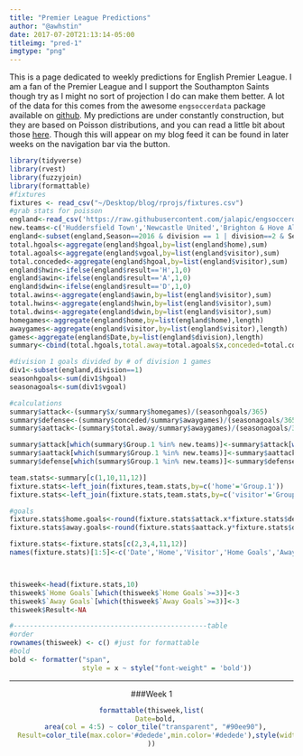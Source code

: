 ```yaml
---
title: "Premier League Predictions"
author: "@awhstin"
date: 2017-07-20T21:13:14-05:00
titleimg: "pred-1"
imgtype: "png"
---
```


This is a page dedicated to weekly predictions for English Premier League. I am a fan of the Premier League and I support the Southampton Saints though try as I might no sort of projection I do can make them better. A lot of the data for this comes from the awesome <code>engsoccerdata</code> package available on [github](https://github.com/jalapic/engsoccerdata). My predictions are under constantly construction, but they are based on Poisson distributions, and you can read a little bit about those [here](https://www.pinnacle.com/en/betting-articles/Soccer/how-to-calculate-poisson-distribution/MD62MLXUMKMXZ6A8#height). Though this will appear on my blog feed it can be found in later weeks on the navigation bar via the <i class="fa fa-signal"></i> button.
```r
library(tidyverse)
library(rvest)
library(fuzzyjoin)
library(formattable)
#fixtures
fixtures <- read_csv("~/Desktop/blog/rprojs/fixtures.csv")
#grab stats for poisson
england<-read_csv('https://raw.githubusercontent.com/jalapic/engsoccerdata/master/data-raw/england.csv')
new.teams<-c('Huddersfield Town','Newcastle United','Brighton & Hove Albion')
england<-subset(england,Season==2016 & division == 1 | division==2 & Season==2016 & (home %in% new.teams | visitor %in% new.teams))
total.hgoals<-aggregate(england$hgoal,by=list(england$home),sum)
total.agoals<-aggregate(england$vgoal,by=list(england$visitor),sum)
total.conceded<-aggregate(england$hgoal,by=list(england$visitor),sum)
england$hwin<-ifelse(england$result=='H',1,0)
england$awin<-ifelse(england$result=='A',1,0)
england$dwin<-ifelse(england$result=='D',1,0)
total.awins<-aggregate(england$awin,by=list(england$visitor),sum)
total.hwins<-aggregate(england$hwin,by=list(england$visitor),sum)
total.dwins<-aggregate(england$dwin,by=list(england$visitor),sum)
homegames<-aggregate(england$home,by=list(england$home),length)
awaygames<-aggregate(england$visitor,by=list(england$visitor),length)
games<-aggregate(england$Date,by=list(england$division),length)
summary<-cbind(total.hgoals,total.away=total.agoals$x,conceded=total.conceded$x,home.wins=total.hwins$x,away.wins=total.awins$x,draws=total.dwins$x,awaygames=awaygames$x,homegames=homegames$x)

#division 1 goals divided by # of division 1 games
div1<-subset(england,division==1)
seasonhgoals<-sum(div1$hgoal)
seasonagoals<-sum(div1$vgoal)

#calculations
summary$attack<-(summary$x/summary$homegames)/(seasonhgoals/365)
summary$defense<-(summary$conceded/summary$awaygames)/(seasonagoals/365)
summary$aattack<-(summary$total.away/summary$awaygames)/(seasonagoals/365)

summary$attack[which(summary$Group.1 %in% new.teams)]<-summary$attack[which(summary$Group.1 %in% new.teams)]*.25
summary$aattack[which(summary$Group.1 %in% new.teams)]<-summary$aattack[which(summary$Group.1 %in% new.teams)]*.25
summary$defense[which(summary$Group.1 %in% new.teams)]<-summary$defense[which(summary$Group.1 %in% new.teams)]*1.25

team.stats<-summary[c(1,10,11,12)]
fixture.stats<-left_join(fixtures,team.stats,by=c('home'='Group.1'))
fixture.stats<-left_join(fixture.stats,team.stats,by=c('visitor'='Group.1'))

#goals
fixture.stats$home.goals<-round(fixture.stats$attack.x*fixture.stats$defense.y*(seasonhgoals/365))
fixture.stats$away.goals<-round(fixture.stats$aattack.y*fixture.stats$defense.y*(seasonagoals/365))

fixture.stats<-fixture.stats[c(2,3,4,11,12)]
names(fixture.stats)[1:5]<-c('Date','Home','Visitor','Home Goals','Away Goals')



thisweek<-head(fixture.stats,10)
thisweek$`Home Goals`[which(thisweek$`Home Goals`>=3)]<-3
thisweek$`Away Goals`[which(thisweek$`Away Goals`>=3)]<-3
thisweek$Result<-NA

#------------------------------------------------table
#order
rownames(thisweek) <- c() #just for formattable
#bold
bold <- formatter("span", 
                  style = x ~ style("font-weight" = 'bold'))
```

<hr>
<center>
###Week 1

```r
formattable(thisweek,list(
  Date=bold,
  area(col = 4:5) ~ color_tile("transparent", "#90ee90"),
  Result=color_tile(max.color='#dedede',min.color='#dedede'),style(width='150')
))
```
</center>